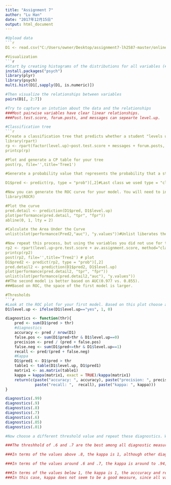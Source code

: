 ```yaml
---
title: "Assignment 7"
author: "Lu Han"
date: "2017年12月15日"
output: html_document
---
```


```r
#Upload data
```r
D1 <- read.csv("C:/Users/owner/Desktop/assignment7-lh2587-master/online.data.csv")

#Visualization 
```r
#Start by creating histograms of the distributions for all variables (#HINT: look up "facet" in the ggplot documentation)
install.packages("psych")
library(plyr)
library(psych)
multi.hist(D1[,sapply(D1, is.numeric)])

#Then visualize the relationships between variables
pairs(D1[, 2:7])

#Try to capture an intution about the data and the relationships
###Most pairwise variables have clear linear relationships.
###Post.test.score, forum.posts, and messages can sepearte level.up.

#Classification tree
```r
#Create a classification tree that predicts whether a student "levels up" in the online course using three variables of your choice (As we did last time, set all controls to their minimums)
library(rpart)
rp <- rpart(factor(level.up)~post.test.score + messages + forum.posts, method="class", data=D1)
printcp(rp)

#Plot and generate a CP table for your tree 
post(rp, file='',title='Tree1')

#Generate a probability value that represents the probability that a student levels up based your classification tree 

D1$pred <- predict(rp, type = "prob")[,2]#Last class we used type = "class" which predicted the classification for us, this time we are using type = "prob" to see the probability that our classififcation is based on.

#Now you can generate the ROC curve for your model. You will need to install the package ROCR to do this.
library(ROCR)

#Plot the curve
pred.detail <- prediction(D1$pred, D1$level.up) 
plot(performance(pred.detail, "tpr", "fpr"))
abline(0, 1, lty = 2)

#Calculate the Area Under the Curve
unlist(slot(performance(Pred2,"auc"), "y.values"))#Unlist liberates the AUC value from the "performance" object created by ROCR

#Now repeat this process, but using the variables you did not use for the previous model and compare the plots & results of your two models. Which one do you think was the better model? Why?
rp2 <- rpart(level.up~pre.test.score + av.assignment.score, method="class", data=D1)
printcp(rp2) 
post(rp2, file='',title='Tree2') # plot
D1$pred2 <- predict(rp2, type = "prob")[,2]
pred.detail2 <- prediction(D1$pred2, D1$level.up) 
plot(performance(pred.detail2, "tpr", "fpr"))
unlist(slot(performance(pred.detail2,"auc"), "y.values"))
##The second model is better based on AUC(0.977 vs. 0.855). 
###Based on ROC, the space of the first model is larger.

#Thresholds
```r
#Look at the ROC plot for your first model. Based on this plot choose a probability threshold that balances capturing the most correct predictions against false positives. Then generate a new variable in your data set that classifies each student according to your chosen threshold.
D1$level.up <- ifelse(D1$level.up=="yes", 1, 0)

diagnostics <- function(thr){
    pred <- sum(D1$pred > thr)
    #diagnostics
    accuracy <- pred / nrow(D1)
    false.pos <- sum(D1$pred>thr & D1$level.up==0)
    precision <- pred / (pred + false.pos)
    false.neg <- sum(D1$pred<=thr & D1$level.up==1)
    recall <- pred/(pred + false.neg)
    #Kappa
    D1$pred1 <- D1$pred > thr
    table1 <- table(D1$level.up, D1$pred1)
    matrix1 <- as.matrix(table1)
    kappa = kappa(matrix1, exact = TRUE)/kappa(matrix1)
    return(c(paste("accuracy: ", accuracy), paste("precision: ", precision), 
             paste("recall: ",  recall), paste("kappa: ", kappa)))
}

diagnostics(.99)
diagnostics(.9)
diagnostics(.8)
diagnostics(.7)
diagnostics(.6)
diagnostics(.05)
diagnostics(.01)

#Now choose a different threshold value and repeat these diagnostics. What conclusions can you draw about your two thresholds?

###The threshhold of .6 and .7 are the best among all diagnostic measures. 

###In terms of the values above .8, the kappa is 1, although other diagnostics are either 0 or not attainable. 

###In terms of the values around .6 and .7, the kappa is around to .94, the accuracy is around .5 and the precision is around .8. 

###In terms of the values below 1, the kappa is 1, the acccuracy and recall are 1, and the precision is .625. 
###In this case, kappa does not seem to be a good measure, since all values of thresholds have relatively high kappa values.
```
